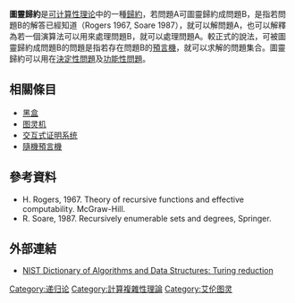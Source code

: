 '''圖靈歸約'''是[[可计算性理论|可计算性理论]]中的一種[[歸約|歸約]]，若問題A可圖靈歸約成問題B，是指若問題B的解答已經知道（Rogers 1967, Soare 1987），就可以解問題A，也可以解釋為若一個演算法可以用來處理問題B，就可以處理問題A。較正式的說法，可被圖靈歸約成問題B的問題是指若存在問題B的[[預言機|預言機]]，就可以求解的問題集合。圖靈歸約可以用在[[決定性問題|決定性問題]]及[[功能性問題|功能性問題]]。

== 相關條目 ==
* [[黑盒|黑盒]]
* [[图灵机|图灵机]]
* [[交互式证明系统|交互式证明系统]]
* [[隨機預言機|隨機預言機]]

==參考資料==
* H. Rogers, 1967. Theory of recursive functions and effective computability. McGraw-Hill.
* R. Soare, 1987. Recursively enumerable sets and degrees, Springer.

== 外部連結 ==
* [https://xlinux.nist.gov/dads/HTML/turingredctn.html NIST Dictionary of Algorithms and Data Structures: Turing reduction] {{Wayback|url=https://xlinux.nist.gov/dads/HTML/turingredctn.html |date=20181013023600 }}
{{技術小作品}}
[[Category:递归论|Category:递归论]]
[[Category:計算複雜性理論|Category:計算複雜性理論]]
[[Category:艾伦图灵|Category:艾伦图灵]]